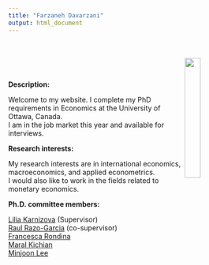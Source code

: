 ```yaml
---
title: "Farzaneh Davarzani"
output: html_document
---
```


<meta name="google-site-verification" content="x5eyYVNFwLHRoVrnUCKLfOzFzUeZpHuQ5j4B2VCUGrQ" />

<link rel="stylesheet" href="styles.css" type="text/css">
<br>
<br>
<img src="portrait.jpg" style="width:25%; margin-right: 20px" align="right">

<br>

<b>Description:</b> <br>


Welcome to my website. I complete my PhD requirements in Economics at the University of Ottawa, Canada. <br>
I am in the job market this year and available for interviews.<br>

<b>Research interests:</b> <br>

My research interests are in international economics, macroeconomics, and applied econometrics.<br> 
I would also like to work in the fields related to monetary economics.
<br>




<b>Ph.D. committee members:</b> <br>
<div style="text-align: justify">
[Lilia Karnizova](https://uniweb.uottawa.ca/?lang=fr#!/members/914) (Supervisor) <br>
[Raul Razo-Garcia](https://sites.google.com/site/razogarciahomepage/) (co-supervisor) <br>
[Francesca Rondina](https://sites.google.com/site/francescarondina/home)<br>
[Maral Kichian](https://uniweb.uottawa.ca/members/938/profile)<br>
[Minjoon Lee](https://sites.google.com/site/minjoonlee/)
</div>
